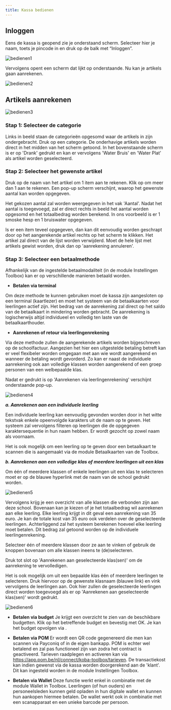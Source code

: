 ```yaml
---
title: Kassa bedienen
---
```

## Inloggen

Eens de kassa is geopend zie je onderstaand scherm. Selecteer hier je naam, toets je pincode in en druk op de balk met “Inloggen”.

![bedienen1](./bedienen1.jpg)

Vervolgens opent een scherm dat lijkt op onderstaande. Nu kan je artikels gaan aanrekenen. 

![bedienen2](./bedienen2.jpg)

## Artikels aanrekenen

![bedienen3](./bedienen3.jpg)

### Stap 1: Selecteer de categorie
Links in beeld staan de categorieën opgesomd waar de artikels in zijn ondergebracht. Druk op een categorie. De onderhavige artikels worden direct in het midden van het scherm getoond. In het bovenstaande scherm is er op 'Drank' gedrukt en kan er vervolgens 'Water Bruis' en 'Water Plat' als artikel worden geselecteerd.

### Stap 2: Selecteer het gewenste artikel
Druk op de naam van het artikel om 1 item aan te rekenen. Klik op <LegacyAction img="aantal.png"/> om meer dan 1 aan te rekenen. Een pop-up scherm verschijnt, waarop het gewenste aantal kan worden opgegeven.

Het gekozen aantal zal worden weergegeven in het vak 'Aantal'. Nadat het aantal is toegevoegd, zal er direct rechts in beeld het aantal worden opgesomd en het totaalbedrag worden berekend. In ons voorbeeld is er 1 smoske hesp en 1 bruiswater opgegeven.

Is er een item teveel opgegeven, dan kan dit eenvoudig worden geschrapt door op het aangerekende artikel rechts op het scherm te klikken. Het artikel zal direct van de lijst worden verwijderd. Moet de hele lijst met artikels gewist worden, druk dan op 'aanrekening annuleren'.

### Stap 3: Selecteer een betaalmethode
Afhankelijk van de ingestelde betaalmodaliteit (in de module Instellingen Toolbox) kan er op verschillende manieren betaald worden. 

- **Betalen via terminal**

Om deze methode te kunnen gebruiken moet de kassa zijn aangesloten op een terminal (kaartlezer) en moet het systeem van de betaalkaarten voor leerlingen actief zijn. Het bedrag van de aanrekening zal direct op het saldo van de betaalkaart in mindering worden gebracht. De aanrekening is logischerwijs altijd individueel en volledig ten laste van de betaalkaarthouder.

- **Aanrekenen of retour via leerlingenrekening** 

Via deze methode zullen de aangerekende artikels worden bijgeschreven op de schoolfactuur. Aangezien het hier een uitgestelde betaling betreft kan er veel flexibeler worden omgegaan met aan wie wordt aangerekend en wanneer de betaling wordt gevorderd. Zo kan er naast de individuele aanrekening ook aan volledige klassen worden aangerekend of een groep personen van een welbepaalde klas.

Nadat er gedrukt is op 'Aanrekenen via leerlingenrekening' verschijnt onderstaande pop-up.

![bedienen4](./bedienen4.jpg)

**_a. Aanrekenen aan een individuele leerling_**

Een individuele leerling kan eenvoudig gevonden worden door in het witte tekstvak enkele opeenvolgde karakters uit de naam op te geven. Het systeem zal vervolgens filteren op leerlingen die de opgegeven karaktersequentie in hun naam hebben. Er wordt gezocht op zowel naam als voornaam.

Het is ook mogelijk om een leerling op te geven door een betaalkaart te scannen die is aangemaakt via de module Betaalkaarten van de Toolbox.

**_b. Aanrekenen aan een volledige klas of meerdere leerlingen uit een klas_** 

Om één of meerdere klassen of enkele leerlingen uit een klas te selecteren moet er op de blauwe hyperlink met de naam van de school gedrukt worden. 

![bedienen5](./bedienen5.jpg)

Vervolgens krijg je een overzicht van alle klassen die verbonden zijn aan deze school. Bovenaan kan je kiezen of je het totaalbedrag wil aanrekenen aan elke leerling. Elke leerling krijgt in dit geval een aanrekening van 35 euro. Je kan de totale kost van 35 euro ook verdelen over de geselecteerde leerlingen. Achterliggend zal het systeem berekenen hoeveel elke leerling moet betalen. Dit bedrag zal getoond worden op de individuele leerlingenrekening.

Selecteer één of meerdere klassen door ze aan te vinken of gebruik de knoppen bovenaan om alle klassen ineens te (de)selecteren.

Druk tot slot op 'Aanrekenen aan geselecteerde klas(sen)' om de aanrekening te vervolledigen.

Het is ook mogelijk om uit een bepaalde klas één of meerdere leerlingen te selecteren. Druk hiervoor op de gewenste klasnaam (blauwe link) en vink vervolgens de leerlingen aan. Ook hier zullen de geselecteerde leerlingen direct worden toegevoegd als er op 'Aanrekenen aan geselecteerde klas(sen)' wordt gedrukt.

![bedienen6](./bedienen6.jpg)

- **Betalen via budget**
Je krijgt een overzicht te zien van de beschikbare budgetten. Klik op het betreffende budget en bevestig met OK. Je kan het budget opvolgen via <LegacyAction img="budget.png" text="Beheer budgetten"/>. 

- **Betalen via POM**
Er wordt een QR code gegenereerd die men kan scannen via Payconiq of in de eigen bankapp. POM is echter wel betalend en zal pas functioneel zijn van zodra het contract is geactiveerd. Tarieven raadplegen en activeren kan via https://app.pom.be/nl/connect/koba-toolbox/tarieven. De transactiekost kan indien gewenst via de kassa worden doorgerekend aan de 'klant'. Dit kan ingesteld worden in de module Instellingen Toolbox. 

- **Betalen via Wallet**
Deze functie werkt enkel in combinatie met de module Wallet in Toolbox. Leerlingen (of hun ouders) en personeelsleden kunnen geld opladen in hun digitale wallet en kunnen hun aankopen hiermee betalen. De wallet werkt ook in combinatie met een scanapparaat en een unieke barcode per persoon. 
